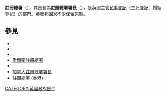 '''註冊總署'''（{{lang-en|General Register Office}}），其首長為'''註冊總署署長'''（{{lang|en|Registrar-General}}），是英國主管[[民事登記|民事登記]]（生死登記、婚姻登記）的部門。[[英聯邦|英聯邦]]國家不少保留原制。

==參見==
*{{link-en|英格蘭和威爾斯註冊總署|General Register Office for England and Wales}}
*{{link-en|蘇格蘭註冊總署|General Register Office for Scotland}}
*{{link-en|北愛爾蘭註冊總署|General Register Office (Northern Ireland)}}
*[[愛爾蘭註冊總署|愛爾蘭註冊總署]]
*{{link-en|加納註冊總署|Registrar General's Department}}
*[[加拿大註冊總署署長|加拿大註冊總署署長]]
*[[註冊總署_(香港)|註冊總署 (香港)]]

[[CATEGORY:英國政府部門|CATEGORY:英國政府部門]]